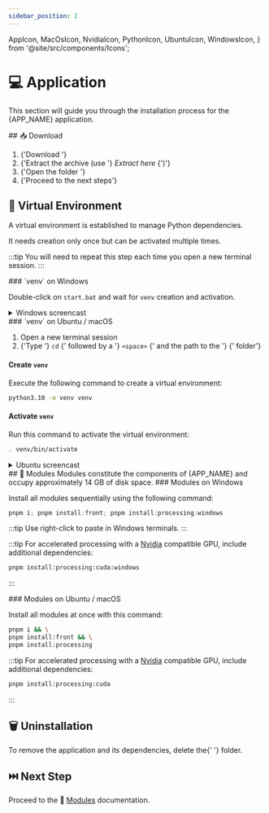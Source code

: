 ```yaml
---
sidebar_position: 2
---
```


  AppIcon,
  MacOsIcon,
  NvidiaIcon,
  PythonIcon,
  UbuntuIcon,
  WindowsIcon,
} from '@site/src/components/Icons';

# 💻 Application

This section will guide you through the installation process for the <AppIcon
/> {APP_NAME} application.

<Fragment>
  ## 📥 Download <SizeInfo size={SIZE} />
</Fragment>

<ol>
  <li>
    {'Download '}
    <SourceLink
      version={VERSION}
      size={SIZE}
    />
  </li>
  <li>
    {'Extract the archive (use '}
    <i>Extract here</i>
    {')'}
  </li>
  <li>
    {'Open the folder '}
    <AppDirectory version={VERSION} />
  </li>
  <li>{'Proceed to the next steps'}</li>
</ol>

## 🔮 Virtual Environment

<Fragment>
  A virtual environment is established to manage <PythonIcon /> Python
  dependencies.
</Fragment>

It needs creation only once but can be activated multiple times.

:::tip
You will need to repeat this step each time you open a new terminal session.
:::

<Fragment>
  ### `venv` on <WindowsIcon /> Windows
</Fragment>

Double-click on `start.bat` and wait for `venv` creation and activation.

<details>
  <summary>
    <WindowsIcon /> Windows screencast
  </summary>
  <ReactPlayer
    controls
    loop
    url="/sse-11/venv_windows.mp4"
  />
</details>

<Fragment>
  ### `venv` on <UbuntuIcon /> Ubuntu / <MacOsIcon /> macOS
</Fragment>

<ol>
  <li>
    <Fragment>Open a new terminal session</Fragment>
  </li>
  <li>
    {'Type '}
    <code>cd</code>
    {' followed by a '}
    <code>&lt;space&gt;</code>
    {' and the path to the '}
    <AppDirectory version={VERSION} />
    {' folder'}
  </li>
</ol>

#### Create `venv`

Execute the following command to create a virtual environment:

```bash
python3.10 -m venv venv
```

#### Activate `venv`

Run this command to activate the virtual environment:

```bash
. venv/bin/activate
```

<details>
  <summary>
    <UbuntuIcon /> Ubuntu screencast
  </summary>
  <ReactPlayer
    controls
    loop
    url="/sse-11/venv_ubuntu.mp4"
  />
</details>

<Fragment>
  ## 🧩 Modules <SizeInfo size={'~14 GB'} />
</Fragment>

<Fragment>
  Modules constitute the components of <AppIcon /> {APP_NAME} and occupy
  approximately 14 GB of disk space.
</Fragment>

<Fragment>
  ### Modules on <WindowsIcon /> Windows
</Fragment>

Install all modules sequentially using the following command:

```powershell
pnpm i; pnpm install:front; pnpm install:processing:windows
```

:::tip
Use right-click to paste in Windows terminals.
:::

<Fragment>

:::tip
For accelerated processing with a <NvidiaIcon /> [Nvidia](https://www.nvidia.com/) compatible GPU, include additional
dependencies:

```bash
pnpm install:processing:cuda:windows
```

:::

</Fragment>

<Fragment>
  ### Modules on <UbuntuIcon /> Ubuntu / <MacOsIcon /> macOS
</Fragment>

Install all modules at once with this command:

```bash
pnpm i && \
pnpm install:front && \
pnpm install:processing
```

<Fragment>

:::tip
For accelerated processing with a <NvidiaIcon /> [Nvidia](https://www.nvidia.com/) compatible GPU, include additional
dependencies:

```bash
pnpm install:processing:cuda
```

:::

</Fragment>

## 🗑️ Uninstallation

<Fragment>
  To remove the application and its dependencies, delete the{' '}
  <AppDirectory version={VERSION} /> folder.
</Fragment>

## ⏭️ Next Step

Proceed to the 🧩 [Modules](../../modules/) documentation.
